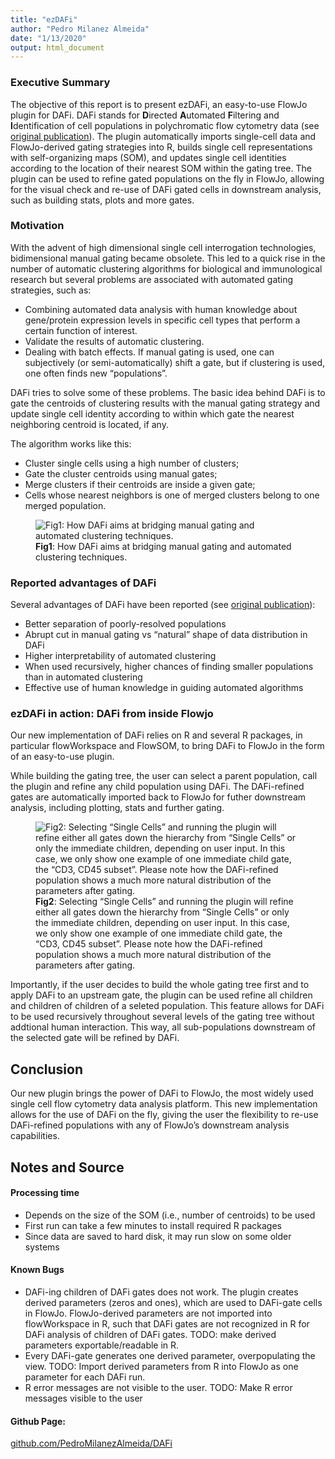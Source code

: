 ```yaml
---
title: "ezDAFi"
author: "Pedro Milanez Almeida"
date: "1/13/2020"
output: html_document
---
```


### Executive Summary

The objective of this report is to present ezDAFi, an easy-to-use FlowJo plugin for DAFi. DAFi stands for **D**irected **A**utomated **F**iltering and **I**dentification of cell populations in polychromatic flow cytometry data (see [original publication]( https://doi.org/10.1002/cyto.a.23371)). The plugin automatically imports single-cell data and FlowJo-derived gating strategies into R, builds single cell representations with self-organizing maps (SOM), and updates single cell identities according to the location of their nearest SOM within the gating tree. The plugin can be used to refine gated populations on the fly in FlowJo, allowing for the visual check and re-use of DAFi gated cells in downstream analysis, such as building stats, plots and more gates. 

### Motivation

With the advent of high dimensional single cell interrogation technologies, bidimensional manual gating became obsolete. This led to a quick rise in the number of automatic clustering algorithms for biological and immunological research but several problems are associated with automated gating strategies, such as:

* Combining automated data analysis with human knowledge about gene/protein expression levels in specific cell types that perform a certain function of interest.
* Validate the results of automatic clustering.
* Dealing with batch effects. If manual gating is used, one can subjectively (or semi-automatically) shift a gate, but if clustering is used, one often finds new “populations”.

DAFi tries to solve some of these problems. The basic idea behind DAFi is to gate the centroids of clustering results with the manual gating strategy and update single cell identity according to within which gate the nearest neighboring centroid is located, if any.

The algorithm works like this:

* Cluster single cells using a high number of clusters;
* Gate the cluster centroids using manual gates;
* Merge clusters if their centroids are inside a given gate;
* Cells whose nearest neighbors is one of merged clusters belong to one merged population.

![**Fig1**: How DAFi aims at bridging manual gating and automated clustering techniques.](Fig1.png)

### Reported advantages of DAFi

Several advantages of DAFi have been reported (see [original publication]( https://doi.org/10.1002/cyto.a.23371)):

* Better separation of poorly-resolved populations
* Abrupt cut in manual gating vs “natural” shape of data distribution in DAFi
* Higher interpretability of automated clustering
* When used recursively, higher chances of finding smaller populations than in automated clustering
* Effective use of human knowledge in guiding automated algorithms


### ezDAFi in action: DAFi from inside Flowjo

Our new implementation of DAFi relies on R and several R packages, in particular flowWorkspace and FlowSOM, to bring DAFi to FlowJo in the form of an easy-to-use plugin.

While building the gating tree, the user can select a parent population, call the plugin and refine any child population using DAFi. The DAFi-refined gates are automatically imported back to FlowJo for futher downstream analysis, including plotting, stats and further gating. 

![**Fig2**: Selecting "Single Cells" and running the plugin will refine either all gates down the hierarchy from "Single Cells" or only the immediate children, depending on user input. In this case, we only show one example of one immediate child gate, the "CD3, CD45 subset". Please note how the DAFi-refined population shows a much more natural distribution of the parameters after gating.](Fig2.png)

Importantly, if the user decides to build the whole gating tree first and to apply DAFi to an upstream gate, the plugin can be used refine all children and children of children of a seleted population. This feature allows for DAFi to be used recursively throughout several levels of the gating tree without addtional human interaction. This way, all sub-populations downstream of the selected gate will be refined by DAFi.

## Conclusion

Our new plugin brings the power of DAFi to FlowJo, the most widely used single cell flow cytometry data analysis platform. This new implementation allows for the use of DAFi on the fly, giving the user the flexibility to re-use DAFi-refined populations with any of FlowJo's downstream analysis capabilities.

## Notes and Source

#### Processing time

* Depends on the size of the SOM (i.e., number of centroids) to be used
* First run can take a few minutes to install required R packages
* Since data are saved to hard disk, it may run slow on some older systems

#### Known Bugs

* DAFi-ing children of DAFi gates does not work. The plugin creates derived parameters (zeros and ones), which are used to DAFi-gate cells in FlowJo. FlowJo-derived parameters are not imported into flowWorkspace in R, such that DAFi gates are not recognized in R for DAFi analysis of children of DAFi gates. TODO: make derived parameters exportable/readable in R.
* Every DAFi-gate generates one derived parameter, overpopulating the view. TODO: Import derived parameters from R into FlowJo as one parameter for each DAFi run.
* R error messages are not visible to the user. TODO: Make R error messages visible to the user

#### Github Page:

[github.com/PedroMilanezAlmeida/DAFi](https://github.com/PedroMilanezAlmeida/DAFi)